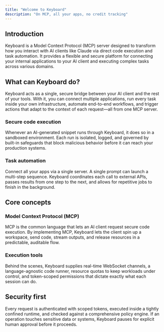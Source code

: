 ```yaml
---
title: "Welcome to Keyboard"
description: "On MCP, all your apps, no credit tracking"
---
```


## Introduction

Keyboard is a Model Context Protocol (MCP) server designed to transform how you interact with AI clients like Claude via direct code execution and task automation. It provides a flexible and secure platform for connecting your internal applications to your AI client and executing complex tasks across various domains.

## What can Keyboard do?

Keyboard acts as a single, secure bridge between your AI client and the rest of your tools. With it, you can connect multiple applications, run every task inside your own infrastructure, automate end-to-end workflows, and trigger actions that adapt to the context of each request—all from one MCP server.

### Secure code execution

Whenever an AI-generated snippet runs through Keyboard, it does so in a sandboxed environment. Each run is isolated, logged, and governed by built-in safeguards that block malicious behavior before it can reach your production systems.

### Task automation

Connect all your apps via a single server. A single prompt can launch a multi-step sequence. Keyboard coordinates each call to external APIs, passes results from one step to the next, and allows for repetitive jobs to finish in the background.

## Core concepts

### Model Context Protocol (MCP)

MCP is the common language that lets an AI client request secure code execution. By implementing MCP, Keyboard lets the client spin up a workspace, send code, stream outputs, and release resources in a predictable, auditable flow.

### Execution tools

Behind the scenes, Keyboard supplies real-time WebSocket channels, a language-agnostic code runner, resource quotas to keep workloads under control, and token-scoped permissions that dictate exactly what each session can do.

## Security first

Every request is authenticated with scoped tokens, executed inside a tightly confined runtime, and checked against a comprehensive policy engine. If an operation touches sensitive data or systems, Keyboard pauses for explicit human approval before it proceeds.